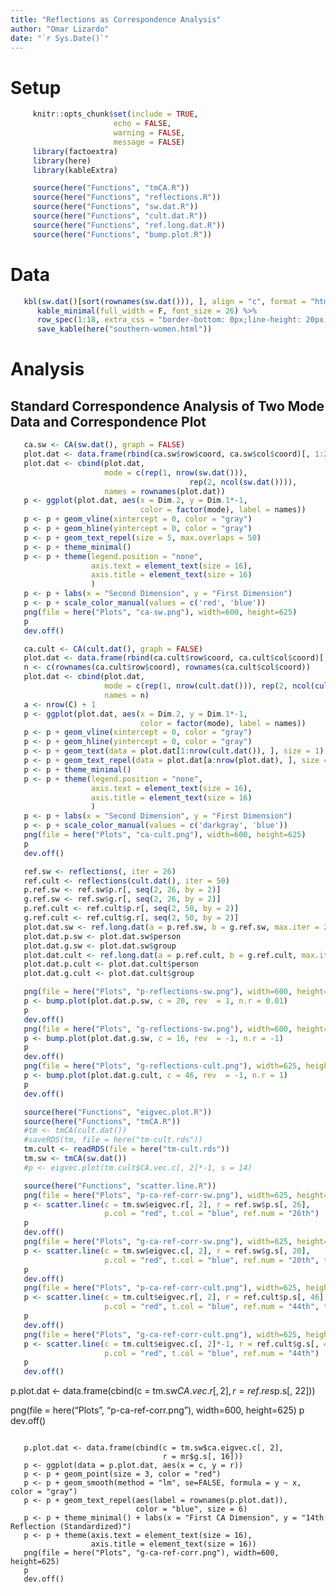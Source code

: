 ```yaml
---
title: "Reflections as Correspondence Analysis"
author: "Omar Lizardo"
date: "`r Sys.Date()`"
---
```


# Setup
```r
     knitr::opts_chunk$set(include = TRUE, 
                       echo = FALSE, 
                       warning = FALSE, 
                       message = FALSE)
     library(factoextra)
     library(here)
     library(kableExtra)
```

```r
     source(here("Functions", "tmCA.R"))
     source(here("Functions", "reflections.R"))
     source(here("Functions", "sw.dat.R"))
     source(here("Functions", "cult.dat.R"))
     source(here("Functions", "ref.long.dat.R"))
     source(here("Functions", "bump.plot.R"))
```

# Data
```r
   kbl(sw.dat()[sort(rownames(sw.dat())), ], align = "c", format = "html") %>% 
      kable_minimal(full_width = F, font_size = 26) %>% 
      row_spec(1:18, extra_css = "border-bottom: 0px;line-height: 20px;") %>% 
      save_kable(here("southern-women.html"))
```

# Analysis
## Standard Correspondence Analysis of Two Mode Data and Correspondence Plot
```r
   ca.sw <- CA(sw.dat(), graph = FALSE)
   plot.dat <- data.frame(rbind(ca.sw$row$coord, ca.sw$col$coord)[, 1:2])
   plot.dat <- cbind(plot.dat, 
                     mode = c(rep(1, nrow(sw.dat())), 
                                        rep(2, ncol(sw.dat()))), 
                     names = rownames(plot.dat))
   p <- ggplot(plot.dat, aes(x = Dim.2, y = Dim.1*-1, 
                             color = factor(mode), label = names))
   p <- p + geom_vline(xintercept = 0, color = "gray")
   p <- p + geom_hline(yintercept = 0, color = "gray")
   p <- p + geom_text_repel(size = 5, max.overlaps = 50)
   p <- p + theme_minimal() 
   p <- p + theme(legend.position = "none",
                  axis.text = element_text(size = 16),
                  axis.title = element_text(size = 16)
                  )
   p <- p + labs(x = "Second Dimension", y = "First Dimension")
   p <- p + scale_color_manual(values = c('red', 'blue'))
   png(file = here("Plots", "ca-sw.png"), width=600, height=625)
   p
   dev.off()
```

```r
   ca.cult <- CA(cult.dat(), graph = FALSE)
   plot.dat <- data.frame(rbind(ca.cult$row$coord, ca.cult$col$coord)[, 1:2])
   n <- c(rownames(ca.cult$row$coord), rownames(ca.cult$col$coord))
   plot.dat <- cbind(plot.dat, 
                     mode = c(rep(1, nrow(cult.dat())), rep(2, ncol(cult.dat()))), 
                     names = n)
   a <- nrow(C) + 1
   p <- ggplot(plot.dat, aes(x = Dim.2, y = Dim.1*-1, 
                             color = factor(mode), label = names))
   p <- p + geom_vline(xintercept = 0, color = "gray")
   p <- p + geom_hline(yintercept = 0, color = "gray")
   p <- p + geom_text(data = plot.dat[1:nrow(cult.dat()), ], size = 1)
   p <- p + geom_text_repel(data = plot.dat[a:nrow(plot.dat), ], size = 5)
   p <- p + theme_minimal() 
   p <- p + theme(legend.position = "none",
                  axis.text = element_text(size = 16),
                  axis.title = element_text(size = 16)
                  )
   p <- p + labs(x = "Second Dimension", y = "First Dimension")
   p <- p + scale_color_manual(values = c('darkgray', 'blue'))
   png(file = here("Plots", "ca-cult.png"), width=600, height=625)
   p
   dev.off()
```

```r
   ref.sw <- reflections(, iter = 26)
   ref.cult <- reflections(cult.dat(), iter = 50)
   p.ref.sw <- ref.sw$p.r[, seq(2, 26, by = 2)]
   g.ref.sw <- ref.sw$g.r[, seq(2, 26, by = 2)]
   p.ref.cult <- ref.cult$p.r[, seq(2, 50, by = 2)]
   g.ref.cult <- ref.cult$g.r[, seq(2, 50, by = 2)]
   plot.dat.sw <- ref.long.dat(a = p.ref.sw, b = g.ref.sw, max.iter = 26)
   plot.dat.p.sw <- plot.dat.sw$person
   plot.dat.g.sw <- plot.dat.sw$group
   plot.dat.cult <- ref.long.dat(a = p.ref.cult, b = g.ref.cult, max.iter = 50)
   plot.dat.p.cult <- plot.dat.cult$person
   plot.dat.g.cult <- plot.dat.cult$group
```

```r
   png(file = here("Plots", "p-reflections-sw.png"), width=600, height=625)
   p <- bump.plot(plot.dat.p.sw, c = 20, rev  = 1, n.r = 0.01)
   p
   dev.off()
   png(file = here("Plots", "g-reflections-sw.png"), width=600, height=625)
   p <- bump.plot(plot.dat.g.sw, c = 16, rev  = -1, n.r = -1)
   p
   dev.off()
   png(file = here("Plots", "g-reflections-cult.png"), width=625, height=600)
   p <- bump.plot(plot.dat.g.cult, c = 46, rev  = -1, n.r = 1)
   p
   dev.off()
```


```r
   source(here("Functions", "eigvec.plot.R"))
   source(here("Functions", "tmCA.R"))
   #tm <- tmCA(cult.dat())
   #saveRDS(tm, file = here("tm-cult.rds"))
   tm.cult <- readRDS(file = here("tm-cult.rds"))
   tm.sw <- tmCA(sw.dat())
   #p <- eigvec.plot(tm.cult$CA.vec.c[, 2]*-1, s = 14)
```


```r
   source(here("Functions", "scatter.line.R"))
   png(file = here("Plots", "p-ca-ref-corr-sw.png"), width=625, height=600)
   p <- scatter.line(c = tm.sw$eigvec.r[, 2], r = ref.sw$p.s[, 26], 
                     p.col = "red", t.col = "blue", ref.num = "26th")
   p
   dev.off()
   png(file = here("Plots", "g-ca-ref-corr-sw.png"), width=625, height=600)
   p <- scatter.line(c = tm.sw$eigvec.c[, 2], r = ref.sw$g.s[, 20], 
                     p.col = "red", t.col = "blue", ref.num = "20th", t.size = 4)
   p
   dev.off()
   png(file = here("Plots", "p-ca-ref-corr-cult.png"), width=625, height=600)
   p <- scatter.line(c = tm.cult$eigvec.r[, 2], r = ref.cult$p.s[, 46], 
                     p.col = "red", t.col = "blue", ref.num = "44th", t.size = 0)
   p
   dev.off()
   png(file = here("Plots", "g-ca-ref-corr-cult.png"), width=625, height=600)
   p <- scatter.line(c = tm.cult$eigvec.c[, 2]*-1, r = ref.cult$g.s[, 46], 
                     p.col = "red", t.col = "blue", ref.num = "44th")
   p
   dev.off()
```

   p.plot.dat <- data.frame(cbind(c = tm.sw$CA.vec.r[, 2], r = ref.res$p.s[, 22]))

   png(file = here("Plots", "p-ca-ref-corr.png"), width=600, height=625)
   p
   dev.off()
```

   p.plot.dat <- data.frame(cbind(c = tm.sw$ca.eigvec.c[, 2], 
                                  r = mr$g.s[, 16]))
   p <- ggplot(data = p.plot.dat, aes(x = c, y = r))
   p <- p + geom_point(size = 3, color = "red") 
   p <- p + geom_smooth(method = "lm", se=FALSE, formula = y ~ x, color = "gray")
   p <- p + geom_text_repel(aes(label = rownames(p.plot.dat)), 
                            color = "blue", size = 6)
   p <- p + theme_minimal() + labs(x = "First CA Dimension", y = "14th Reflection (Standardized)")
   p <- p + theme(axis.text = element_text(size = 16),
                  axis.title = element_text(size = 16))
   png(file = here("Plots", "g-ca-ref-corr.png"), width=600, height=625)
   p
   dev.off()
```